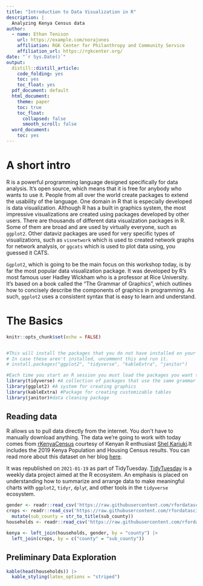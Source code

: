 ```yaml
---
title: "Introduction to Data Visualization in R"
description: |
  Analyzing Kenya Census data 
author:
  - name: Ethan Tenison 
    url: https://example.com/norajones
    affiliation: RGK Center for Philanthropy and Community Service 
    affiliation_url: https://rgkcenter.org/
date: "`r Sys.Date()`"
output:
  distill::distill_article:
    code_folding: yes
    toc: yes
    toc_float: yes
  pdf_document: default
  html_document: 
    theme: paper
    toc: true
    toc_float:
      collapsed: false
      smooth_scroll: false
  word_document:
    toc: yes
---
```


# A short intro 
R is a powerful programming language designed specifically for data analysis. It's open source, which means that it is free for anybody who wants to use it. People from all over the world create packages to extend the usability of the language. One domain in R that is especially developed is data visualization. Although R has a built in graphics system, the most impressive visualizations are created using packages developed by other users. There are thousands of different data visualzation packages in R. Some of them are broad and are used by virtually everyone, such as `ggplot2`. Other dataviz packages are used for very specific types of visualizations, such as `visnetwork` which is used to created network graphs for network analysis, or `ggcats` which is used to plot data using, you guessed it CATS.

`Ggplot2`, which is going to be the main focus on this workshop today, is by far the most popular data visualization package. It was developed by R's most famous user Hadley Wickham who is a professor at Rice University. It's based on a book called the "The Grammar of Graphics", which outlines how to concisely describe the components of graphics in programming. As such, `ggplot2` uses a consistent syntax that is easy to learn and understand. 

# The Basics 


```r
knitr::opts_chunk$set(echo = FALSE)


#This will install the packages that you do not have installed on your computer.
# In case these aren't installed, uncomment this and run it.
# install.packages("ggplot2", "tidyverse", "kableExtra", "janitor")

#Each time you start an R session you must load the packages you want to use  
library(tidyverse) #A collection of packages that use the same grammar and structure
library(ggplot2) #A system for creating graphics 
library(kableExtra) #Package for creating customizable tables 
library(janitor)#data cleaning package 

```

## Reading data 

R allows us to pull data directly from the internet. You don't have to manually download anything. The data we're going to work with today comes from [rKenyaCensus](https://github.com/Shelmith-Kariuki/rKenyaCensus) courtesy of Kenyan R enthusiast [Shel Kariuki](https://twitter.com/Shel_Kariuki).It includes the 2019 Kenya Population and Housing Census results. You can read more about this dataset on her blog [here](https://shelkariuki.netlify.app/post/rkenyacensus/).

It was republished on `2021-01-19` as part of TidyTuesday. [TidyTuesday](https://github.com/rfordatascience/tidytuesday) is a weekly data project aimed at the R ecosystem. An emphasis is placed on understanding how to summarize and arrange data to make meaningful charts with `ggplot2`, `tidyr`, `dply`r, and other tools in the `tidyverse` ecosystem.


```r

gender <- readr::read_csv('https://raw.githubusercontent.com/rfordatascience/tidytuesday/master/data/2021/2021-01-19/gender.csv') |> clean_names()
crops <- readr::read_csv('https://raw.githubusercontent.com/rfordatascience/tidytuesday/master/data/2021/2021-01-19/crops.csv') |> clean_names() |> 
  mutate(sub_county = str_to_title(sub_county))
households <- readr::read_csv('https://raw.githubusercontent.com/rfordatascience/tidytuesday/master/data/2021/2021-01-19/households.csv') |> clean_names()

kenya <- left_join(households, gender, by = "county") |> 
  left_join(crops, by = c("county" = "sub_county"))
```

## Preliminary Data Exploration 


```r

kable(head(households)) |> 
  kable_styling(latex_options = "striped")

```






